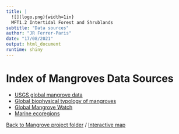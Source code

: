 ```yaml
---
title: |
  ![](logo.png){width=1in}
  MFT1.2 Intertidal Forest and Shrublands
subtitle: "Data sources"
author: "JR Ferrer-Paris"
date: "17/08/2021"
output: html_document
runtime: shiny
---
```


# Index of Mangroves Data Sources

* [USGS global mangrove data](/MangrovesData/USGS-global-mangrove.Rmd)
* [Global biophysical typology of mangroves](/MangrovesData/WCMC-mangrove-types.md)
* [Global Mangrove Watch](WCMC-mangrove-GMW.Rmd)
* [Marine ecoregions](MEOW-ecoregions.Rmd)

[Back to Mangrove project folder](/Mangroves/) / [Interactive map](/MangrovesMap/)